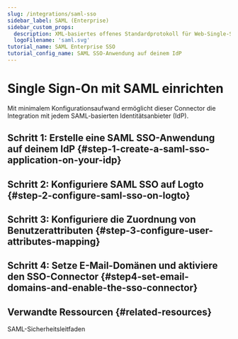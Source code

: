 ```yaml
---
slug: /integrations/saml-sso
sidebar_label: SAML (Enterprise)
sidebar_custom_props:
  description: XML-basiertes offenes Standardprotokoll für Web-Single-Sign-On und Identitätsföderation.
  logoFilename: 'saml.svg'
tutorial_name: SAML Enterprise SSO
tutorial_config_name: SAML SSO-Anwendung auf deinem IdP
---
```




# Single Sign-On mit SAML einrichten

Mit minimalem Konfigurationsaufwand ermöglicht dieser Connector die Integration mit jedem SAML-basierten Identitätsanbieter (IdP).

<GuideTip />

## Schritt 1: Erstelle eine SAML SSO-Anwendung auf deinem IdP \{#step-1-create-a-saml-sso-application-on-your-idp}

<Step1 />

## Schritt 2: Konfiguriere SAML SSO auf Logto \{#step-2-configure-saml-sso-on-logto}

<Step2 />

## Schritt 3: Konfiguriere die Zuordnung von Benutzerattributen \{#step-3-configure-user-attributes-mapping}

<Step3 />

## Schritt 4: Setze E-Mail-Domänen und aktiviere den SSO-Connector \{#step4-set-email-domains-and-enable-the-sso-connector}

<Step4 />

## Verwandte Ressourcen \{#related-resources}

<Url href="https://blog.logto.io/saml-security-cheat-sheet">SAML-Sicherheitsleitfaden</Url>
